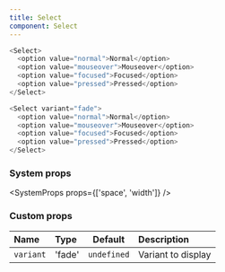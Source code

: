 ```yaml
---
title: Select
component: Select
---
```


```js live=true
<Select>
  <option value="normal">Normal</option>
  <option value="mouseover">Mouseover</option>
  <option value="focused">Focused</option>
  <option value="pressed">Pressed</option>
</Select>
```

```js live=true
<Select variant="fade">
  <option value="normal">Normal</option>
  <option value="mouseover">Mouseover</option>
  <option value="focused">Focused</option>
  <option value="pressed">Pressed</option>
</Select>
```

### System props

<SystemProps props={['space', 'width']} />

### Custom props

| Name      | Type   |   Default   | Description        |
| :-------- | :----- | :---------: | :----------------- |
| `variant` | 'fade' | `undefined` | Variant to display |
